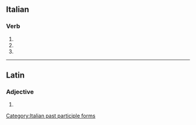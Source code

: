 ==Italian==

===Verb===
{{head|it|verb form}}

# {{inflection of|falsificare||2|p|pres|indc|lang=it}}
# {{inflection of|falsificare||2|p|impr|lang=it}}
# {{feminine plural of|falsificato|lang=it}}

[[Category:Italian past participle forms]]

----

==Latin==

===Adjective===
{{head|la|adjective form|head=falsificāte}}

# {{inflection of|la|falsificātus||voc|m|s}}